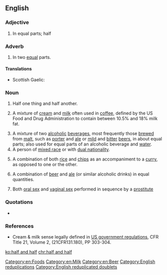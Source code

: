 ==English==

===Adjective===
{{en-adj|head=[[half]] [[and]] [[half]]|-}}

# In equal parts; half

===Adverb===
{{en-adv|-}}

# In two [[equal]] parts.

====Translations====
{{trans-top|in equal parts}}
* Scottish Gaelic: {{t|gd|leth mar leth}}
{{trans-mid}}
{{trans-bottom}}

===Noun===
{{en-noun|-}}

# Half one thing and half another.
# {{context|US|lang=en}} A mixture of [[cream]] and [[milk]] often used in [[coffee]], defined by the US Food and Drug Administration to contain between 10.5% and 18% milk fat.
# A mixture of two [[alcoholic]] [[beverage]]s, most frequently those [[brew#Verb|brewed]] from [[malt]], such as [[porter]] and [[ale]] or [[mild]] and [[bitter]] [[beer]]s, in about equal parts; also used for equal parts of an alcoholic beverage and [[water]].
# A person of [[mixed race]] or with [[dual nationality]].
# {{context|British|lang=en}} A combination of both [[rice]] and [[chip]]s as an accompaniment to a [[curry]], as opposed to one or the other.
# {{context|UK|lang=en}} A combination of [[beer]] and [[ale]] (or similar alcoholic drinks) in equal quantities.
# Both [[oral sex]] and [[vaginal sex]] performed in sequence by a [[prostitute]]

===Quotations===
* {{seeCites}}

===References===
* Cream & milk sense legally defined in [http://vm.cfsan.fda.gov/~lrd/FCF131.html US government regulations], CFR Title 21, Volume 2, (21CFR131.180), PP 303-304.

[[Category:en:Foods]]
[[Category:en:Milk]]
[[Category:en:Beer]]
[[Category:English reduplications]]
[[Category:English reduplicated doublets]]

[[ko:half and half]]
[[chr:half and half]]
